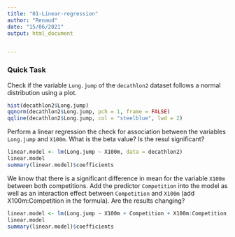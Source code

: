 ---
title: "01-Linear-regression"
author: "Renaud"
date: "15/06/2021"
output: html_document


---

### Quick Task

Check if the variable `Long.jump` of the `decathlon2` dataset follows a normal distribution using a plot.

```{r}
hist(decathlon2$Long.jump)
qqnorm(decathlon2$Long.jump, pch = 1, frame = FALSE)
qqline(decathlon2$Long.jump, col = "steelblue", lwd = 2)
```

Perform a linear regression the check for association between the variables `Long.jump` and `X100m`. What is the beta value? Is the resul significant?
```{r}
linear.model <- lm(Long.jump ~ X100m, data = decathlon2)
linear.model
summary(linear.model)$coefficients
```

We know that there is a significant difference in mean for the variable `X100m` between both competitions. Add the predictor `Competition` into the model as well as an interaction effect between `Competition` and `X100m` (add X100m:Competition in the formula). Are the results changing?

```{r}
linear.model <- lm(Long.jump ~ X100m + Competition + X100m:Competition, data = decathlon2)
linear.model
summary(linear.model)$coefficients
```